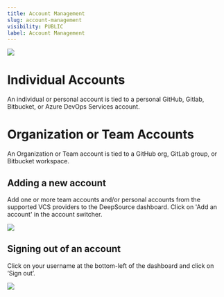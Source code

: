 ```yaml
---
title: Account Management
slug: account-management
visibility: PUBLIC
label: Account Management
---
```

![](https://files.readme.io/a389bb9-Click-Account-switcher.png)

# Individual Accounts

An individual or personal account is tied to a personal GitHub, Gitlab, Bitbucket, or Azure DevOps Services account.

# Organization or Team Accounts

An Organization or Team account is tied to a GitHub org, GitLab group, or Bitbucket workspace.

## Adding a new account

Add one or more team accounts and/or personal accounts from the supported VCS providers to the DeepSource dashboard. Click on 'Add an account' in the account switcher.

![](https://files.readme.io/3c3b0c2-Adding_an_account.png)

## Signing out of an account

Click on your username at the bottom-left of the dashboard and click on ‘Sign out’.

![](https://files.readme.io/a49ed38-Signing_out_of_an_account.png)
